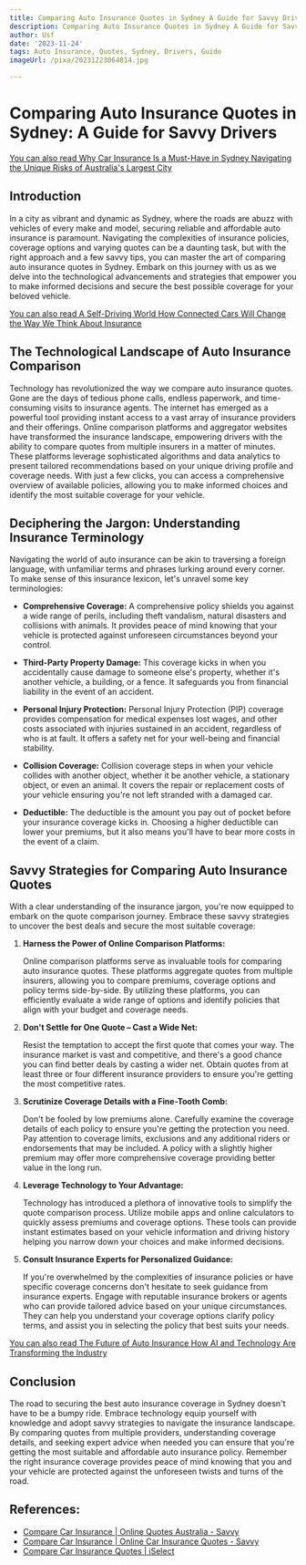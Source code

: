 ```yaml
---
title: Comparing Auto Insurance Quotes in Sydney A Guide for Savvy Drivers
description: Comparing Auto Insurance Quotes in Sydney A Guide for Savvy Drivers
author: Usf
date: '2023-11-24'
tags: Auto Insurance, Quotes, Sydney, Drivers, Guide
imageUrl: /pixa/20231223064814.jpg

---
```

#  **Comparing Auto Insurance Quotes in Sydney: A Guide for Savvy  Drivers**

[You can  also read Why Car Insurance  Is a Must-Have in Sydney  Navigating the Unique Risks  of Australia's Largest City](Why%20Car%20Insurance%20Is%20a%20Must-Have%20in%20Sydney%20Navigating%20the%20Unique%20Risks%20of%20Australia%27s%20Largest%20City)


## **Introduction**

In a city as vibrant and dynamic as Sydney, where the roads  are abuzz with vehicles of every make and model, securing reliable and affordable auto insurance is paramount.  Navigating the complexities of insurance policies,  coverage options and  varying quotes can be a daunting task, but with the right approach and a few savvy tips, you can master the art of comparing auto  insurance quotes in Sydney. Embark on this journey with us as we delve into the technological advancements and strategies that  empower you to  make informed decisions and secure the best possible  coverage for your beloved vehicle.

[You can also  read A Self-Driving World How  Connected Cars Will Change the Way We Think About Insurance](A%20Self-Driving%20World%20How%20Connected%20Cars%20Will%20Change%20the%20Way%20We%20Think%20About%20Insurance)


## **The Technological Landscape  of Auto Insurance Comparison**

Technology has revolutionized the way we compare auto insurance quotes. Gone are the days  of tedious phone calls, endless paperwork, and time-consuming visits to insurance agents. The internet has emerged as a powerful tool providing instant access to  a vast  array of insurance providers and their offerings. Online  comparison platforms  and aggregator websites have transformed the insurance landscape, empowering drivers with  the ability to  compare quotes from multiple insurers in a matter of minutes. These platforms leverage sophisticated algorithms and data analytics to present tailored recommendations based on your unique driving profile and coverage needs. With just a few clicks, you can access a comprehensive overview of  available policies, allowing you to make informed choices and identify the most suitable coverage  for your vehicle.

## **Deciphering the Jargon: Understanding Insurance Terminology**

Navigating the world of  auto insurance can be akin to traversing a foreign language, with  unfamiliar terms and phrases lurking around every corner. To make  sense of  this insurance lexicon, let's unravel some key terminologies:

- **Comprehensive Coverage:** A  comprehensive policy shields you against a wide range of perils, including theft vandalism, natural  disasters and collisions with  animals. It provides peace of mind  knowing that your vehicle is  protected against unforeseen circumstances beyond your control.

- **Third-Party  Property Damage:** This coverage kicks in  when you accidentally  cause damage to someone else's property, whether it's another vehicle, a  building, or a fence. It safeguards you  from financial liability  in the event of an accident.

- **Personal Injury  Protection:**  Personal Injury Protection (PIP) coverage provides compensation for medical expenses lost wages, and other costs associated with injuries  sustained  in an  accident, regardless of who is at fault. It  offers a safety net for your well-being and financial stability.

- **Collision Coverage:** Collision coverage steps in when your vehicle collides with another object, whether it be another vehicle, a stationary object, or even an  animal. It  covers the repair or replacement costs of your vehicle ensuring you're  not left stranded  with a damaged car.

- **Deductible:** The deductible is the amount you pay out of pocket before your insurance coverage kicks in. Choosing a higher deductible can lower your  premiums, but it also means you'll have to bear more costs in the event of  a  claim.

## **Savvy Strategies for Comparing  Auto  Insurance Quotes**

With a clear understanding of the insurance jargon, you're  now equipped to embark on the quote comparison journey. Embrace these savvy strategies to uncover the best deals and  secure the most  suitable coverage:

1. **Harness the Power  of Online Comparison Platforms:**

    Online comparison  platforms serve as invaluable tools for comparing  auto insurance quotes. These platforms aggregate quotes from  multiple insurers, allowing  you  to compare premiums, coverage options and policy terms side-by-side. By utilizing these platforms, you can efficiently evaluate a wide  range  of options and identify policies that align  with your budget and coverage needs.

2. **Don't Settle for One Quote – Cast a Wide Net:**

   Resist the temptation to accept the first  quote that comes your way. The insurance market is vast and competitive, and there's a good  chance you can find better deals by  casting a wider  net. Obtain quotes from at least three or four  different insurance providers to ensure you're getting the most competitive rates.

3. **Scrutinize Coverage Details with a Fine-Tooth Comb:**

    Don't be fooled by low premiums alone. Carefully examine  the coverage  details of each policy to ensure you're getting the protection you  need. Pay attention to coverage limits, exclusions and any  additional riders or endorsements that may  be  included. A policy with a slightly higher premium may offer more  comprehensive coverage providing better value in the long run.

4. **Leverage Technology to Your Advantage:**

   Technology has introduced a plethora of innovative tools to  simplify the quote comparison process. Utilize mobile apps and online calculators to quickly assess premiums and coverage options. These tools  can provide instant estimates  based on your vehicle information and driving history helping you narrow down your  choices  and make informed decisions.

5. **Consult Insurance Experts for Personalized Guidance:**

    If you're overwhelmed by the complexities of insurance policies or have  specific coverage concerns don't hesitate to seek guidance from insurance  experts. Engage with reputable insurance brokers or agents who can provide tailored advice based on your unique circumstances. They can help you  understand your  coverage options  clarify policy terms, and assist you in selecting the policy that best suits your needs.

[You can also read  The Future of Auto Insurance How AI and Technology Are Transforming the Industry](The%20Future%20of%20Auto%20Insurance%20How%20AI%20and%20Technology%20Are%20Transforming%20the%20Industry)


## **Conclusion**

The road to securing the best auto insurance coverage in Sydney doesn't have to be a bumpy  ride. Embrace technology equip yourself with knowledge and adopt savvy strategies to navigate the insurance landscape. By comparing quotes from multiple providers, understanding coverage details, and  seeking expert advice when needed you can  ensure that you're getting the most suitable and affordable auto insurance policy. Remember the right insurance coverage provides peace of mind knowing that you and your vehicle are protected  against the unforeseen twists and turns of the road.

## References:
- [Compare Car Insurance | Online Quotes Australia - Savvy](https://www.savvy.com.au/car-insurance/compare/)
- [Compare Car Insurance | Online Car Insurance Quotes - Savvy](https://www.savvy.com.au/car-insurance/)
- [Compare Car Insurance Quotes | iSelect](https://www.iselect.com.au/car-insurance/)
